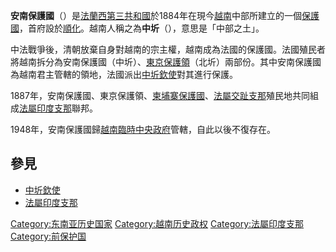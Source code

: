 {{Infobox Former Country
|native_name            = {{lang|fr|Protectorat d'Annam}}<br>{{lang|vn|Xứ bảo hộ Trung Kỳ}}（{{vi-nom|處保護中圻}}）
|conventional_long_name = 安南保護國
|common_name            = 越南
|continent              = 亞洲
|region                 = 東南亞
|country                = 越南
|era                    = 帝國主義
|status                 = 保護國
|status_text            = [[法国|法国]]保護國<br/>[[法属印度支那|法属印度支那]]构成地
|empire                 = 法國
|government_type        = 
|
|<!--- 興亡，事件，年代與日期 --->
|
|life_span              = 1884年–1945年<br>1945年–1948年
|
|event_start            = 建立
|date_start             = 
|event_end              = 取消
|date_end               = 
|
|event1                 = 
|date_event1            = 
|event2                 = 
|date_event2            = 
|event3                 = 
|date_event3            = 
|event4                 = 
|date_event4            = 
|
|<!--- 前任和繼任政治實體 --->
|p1                     = 阮朝
|flag_p1                = Second flag of the Nguyen Dynasty.svg
|image_p1               = 
|p2                     = 越南帝國
|flag_p2                = Flag of the Empire of Vietnam (1945).svg
|s1                     = 越南帝國
|flag_s1                =Flag of the Empire of Vietnam (1945).svg
|image_s1               = 
|s2                     = 越南臨時中央政府
|flag_s2                = Flag of South Vietnam.svg
|image_flag             = First flag of the Nguyen Dynasty.svg
|image_flag2            = Flag of Colonial Annam.svg
|flag_type              = [[越南國旗|國旗]]和商船旗
|image_coat             = Coat of arms of Annam - S.M. Bao Daï, Le Dragon d'Annam (1980) colour scheme - Đại Nam (大南).svg
|other_symbol    = '''御璽'''<br>皇帝之寶<br>{{lang|ja|Hoàng Đế chi bảo}}<br>[[File:Hoàng_Đế_chi_bảo_(皇帝之寶).svg|85px]]
|image_map = French Indochina subdivisions.svg
|image_map_caption = 安南保護國（黃色）在法屬印度支那的位置
|capital                = [[順化市|順化]]
|latd= |latm= |latNS= |longd= |longm= |longEW= 
|
|national_motto         = 
|national_anthem        = 
|common_languages       = [[法語|法語]]、[[越南語|越南語]]
|religion               = 
|currency               = 
|
|<!--- 國家領導人 --->
|leader1                = 
|leader2                = 
|year_leader1           = 
|year_leader2           = 
|title_leader           = 
|representative1        = 
|representative2        = 
|year_representative1   = 
|year_representative2   = 
|title_representative   = 
|deputy1                = 
|deputy2                = 
|year_deputy1           = 
|year_deputy2           = 
|title_deputy           = 
|
|<!--- 立法機構 --->
|legislature            = 
|house1                 = 
|type_house1            = 
|house2                 = 
|type_house2            = 
|
|<!--- 面積和人口 --->
|stat_year1             = 
|stat_area1             = 
|stat_pop1              = 
|stat_year2             = 
|stat_area2             = 
|stat_pop2              = 
|footnotes              = 
}}
'''安南保護國'''（{{lang-fr|Protectorat d'Annam}}）是[[法蘭西第三共和國|法蘭西第三共和國]]於1884年在現今[[越南|越南]]中部所建立的一個[[保護國|保護國]]，首府設於[[順化市|順化]]。越南人稱之為'''中圻'''（{{vie|v=Trung Kỳ|hn=中圻}}），意思是「中部之土」。

中法戰爭後，清朝放棄自身對越南的宗主權，越南成為法國的保護國。法國殖民者將越南拆分為安南保護國（中圻）、[[東京保護國|東京保護領]]（北圻）兩部份。其中安南保護國為越南君主管轄的領地，法國派出[[中圻欽使|中圻欽使]]對其進行保護。

1887年，安南保護國、東京保護領、[[柬埔寨保護國|柬埔寨保護國]]、[[法屬交趾支那|法屬交趾支那]]殖民地共同組成[[法屬印度支那|法屬印度支那]]聯邦。

1948年，安南保護國歸[[越南臨時中央政府|越南臨時中央政府]]管轄，自此以後不復存在。

==參見==
*[[中圻欽使|中圻欽使]]
*[[法屬印度支那|法屬印度支那]]
{{Commonscat|Annam|position=left}}
{{法属印度支那|state = collapsed}}
[[Category:东南亚历史国家|Category:东南亚历史国家]]
[[Category:越南历史政权|Category:越南历史政权]]
[[Category:法屬印度支那|Category:法屬印度支那]]
[[Category:前保护国|Category:前保护国]]